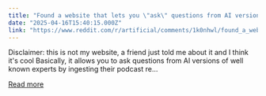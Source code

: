 ```yaml
---
title: "Found a website that lets you \"ask\" questions from AI versions of well known experts (it was not made by me, this is not self-promotion)"
date: "2025-04-16T15:40:15.000Z"
link: "https://www.reddit.com/r/artificial/comments/1k0nhwl/found_a_website_that_lets_you_ask_questions_from/"
---
```


Disclaimer: this is not my website, a friend just told me about it and I think it's cool
 Basically, it allows you to ask questions from AI versions of well known experts by ingesting their podcast re...

[Read more](https://www.reddit.com/r/artificial/comments/1k0nhwl/found_a_website_that_lets_you_ask_questions_from/)
